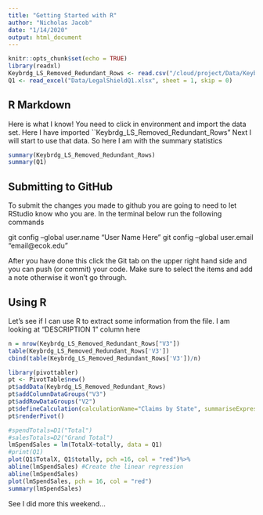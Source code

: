```yaml
---
title: "Getting Started with R"
author: "Nicholas Jacob"
date: "1/14/2020"
output: html_document
---
```


```r
knitr::opts_chunk$set(echo = TRUE)
library(readxl) 
Keybrdg_LS_Removed_Redundant_Rows <- read.csv("/cloud/project/Data/Keybrdg_LS_Removed_Redundant_Rows.csv", header=FALSE)
Q1 <- read_excel("Data/LegalShieldQ1.xlsx", sheet = 1, skip = 0)
```

## R Markdown

Here is what I know!  You need to click in environment and import the data set.  Here I have imported ``Keybrdg_LS_Removed_Redundant_Rows"  Next I will start to use that data.  So here I am with the summary statistics

```r
summary(Keybrdg_LS_Removed_Redundant_Rows)
summary(Q1)

```

## Submitting to GitHub

To submit the changes you made to github you are going to need to let RStudio know who you are.  In the terminal below run the following commands

git config --global user.name "User Name Here"
git config --global user.email "email@ecok.edu"

After you have done this click the Git tab on the upper right hand side and you can push (or commit) your code.  Make sure to select the items and add a note otherwise it won't go through.


## Using R

Let's see if I can use R to extract some information from the file.  I am looking at "DESCRIPTION 1" column here

```r
n = nrow(Keybrdg_LS_Removed_Redundant_Rows["V3"])
table(Keybrdg_LS_Removed_Redundant_Rows['V3'])
cbind(table(Keybrdg_LS_Removed_Redundant_Rows['V3'])/n)
```

```r
library(pivottabler)
pt <- PivotTable$new()
pt$addData(Keybrdg_LS_Removed_Redundant_Rows)
pt$addColumnDataGroups("V3")
pt$addRowDataGroups("V2")
pt$defineCalculation(calculationName="Claims by State", summariseExpression="n()")
pt$renderPivot() 
```
```r
#spendTotals=D1("Total")
#salesTotals=D2("Grand Total")
lmSpendSales = lm(TotalX~totally, data = Q1)
#print(Q1)
plot(Q1$TotalX, Q1$totally, pch =16, col = "red")%>%
abline(lmSpendSales) #Create the linear regression
abline(lmSpendSales)
plot(lmSpendSales, pch = 16, col = "red")
summary(lmSpendSales)

```

See I did more this weekend... 
